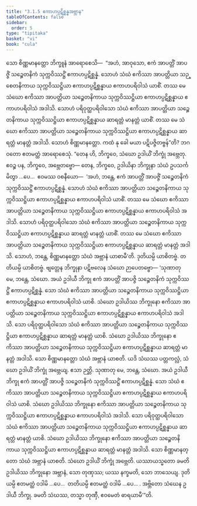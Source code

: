 ```yaml
---
title: "3.1.5 ဧကာဟပ္ပဋိစ္ဆန္နအဗ္ဘာန"
tableOfContents: false
sidebar:
  order: 5
type: "tipitaka"
basket: "vi"
book: "cula"
---
```



<DynamicBreadcrumb />

<Division number="106" book="cula" e="ch" v="4" p="110">

<Paragraph number="526" book="cula">
သော စိဏ္ဏမာနတ္တော ဘိက္ခူနံ အာရောစေသိ—  “အဟံ, အာဝုသော, ဧကံ အာပတ္တိံ အာပဇ္ဇိံ သဉ္စေတနိကံ သုက္ကဝိဿဋ္ဌိံ ဧကာဟပ္ပဋိစ္ဆန္နံ. သောဟံ သံဃံ ဧကိဿာ အာပတ္တိယာ သဉ္စေတနိကာယ သုက္ကဝိဿဋ္ဌိယာ ဧကာဟပ္ပဋိစ္ဆန္နာယ ဧကာဟပရိဝါသံ ယာစိံ. တဿ မေ သံဃော ဧကိဿာ အာပတ္တိယာ သဉ္စေတနိကာယ သုက္ကဝိဿဋ္ဌိယာ ဧကာဟပ္ပဋိစ္ဆန္နာယ ဧကာဟပရိဝါသံ အဒါသိ. သောဟံ ပရိဝုတ္ထပရိဝါသော သံဃံ ဧကိဿာ အာပတ္တိယာ သဉ္စေတနိကာယ သုက္ကဝိဿဋ္ဌိယာ ဧကာဟပ္ပဋိစ္ဆန္နာယ ဆာရတ္တံ မာနတ္တံ ယာစိံ. တဿ မေ သံဃော ဧကိဿာ အာပတ္တိယာ သဉ္စေတနိကာယ သုက္ကဝိဿဋ္ဌိယာ ဧကာဟပ္ပဋိစ္ဆန္နာယ ဆာရတ္တံ မာနတ္တံ အဒါသိ. သောဟံ စိဏ္ဏမာနတ္တော. ကထံ နု ခေါ မယာ ပဋိပဇ္ဇိတဗ္ဗန်”တိ? ဘဂဝတော ဧတမတ္ထံ အာရောစေသုံ. “တေန ဟိ, ဘိက္ခဝေ, သံဃော ဥဒါယိံ ဘိက္ခုံ အဗ္ဘေတု. ဧဝဉ္စ ပန, ဘိက္ခဝေ, အဗ္ဘေတဗ္ဗော—
</Paragraph>

<Paragraph number="527" book="cula">
တေန, ဘိက္ခဝေ, ဥဒါယိနာ ဘိက္ခုနာ သံဃံ ဥပသင်္ကမိတွာ …ပေ…  ဧဝမဿ ဝစနီယော—  ‘အဟံ, ဘန္တေ, ဧကံ အာပတ္တိံ အာပဇ္ဇိံ သဉ္စေတနိကံ သုက္ကဝိဿဋ္ဌိံ ဧကာဟပ္ပဋိစ္ဆန္နံ. သောဟံ သံဃံ ဧကိဿာ အာပတ္တိယာ သဉ္စေတနိကာယ သုက္ကဝိဿဋ္ဌိယာ ဧကာဟပ္ပဋိစ္ဆန္နာယ ဧကာဟပရိဝါသံ ယာစိံ. တဿ မေ သံဃော ဧကိဿာ အာပတ္တိယာ သဉ္စေတနိကာယ သုက္ကဝိဿဋ္ဌိယာ ဧကာဟပ္ပဋိစ္ဆန္နာယ ဧကာဟပရိဝါသံ အဒါသိ. သောဟံ ပရိဝုတ္ထပရိဝါသော သံဃံ ဧကိဿာ အာပတ္တိယာ သဉ္စေတနိကာယ သုက္ကဝိဿဋ္ဌိယာ ဧကာဟပ္ပဋိစ္ဆန္နာယ ဆာရတ္တံ မာနတ္တံ ယာစိံ. တဿ မေ သံဃော ဧကိဿာ အာပတ္တိယာ သဉ္စေတနိကာယ သုက္ကဝိဿဋ္ဌိယာ ဧကာဟပ္ပဋိစ္ဆန္နာယ ဆာရတ္တံ မာနတ္တံ အဒါသိ. သောဟံ, ဘန္တေ, စိဏ္ဏမာနတ္တော သံဃံ အဗ္ဘာနံ ယာစာမီ’တိ. ဒုတိယမ္ပိ ယာစိတဗ္ဗံ. တတိယမ္ပိ ယာစိတဗ္ဗံ. ဗျတ္တေန ဘိက္ခုနာ ပဋိဗလေန သံဃော ဉာပေတဗ္ဗော—
</Paragraph>

</Division>
<Division number="107" book="cula" e="ch" v="4" p="111">

<Paragraph number="528" book="cula">
‘သုဏာတု မေ, ဘန္တေ, သံဃော. အယံ ဥဒါယီ ဘိက္ခု ဧကံ အာပတ္တိံ အာပဇ္ဇိ သဉ္စေတနိကံ သုက္ကဝိဿဋ္ဌိံ ဧကာဟပ္ပဋိစ္ဆန္နံ. သော သံဃံ ဧကိဿာ အာပတ္တိယာ သဉ္စေတနိကာယ သုက္ကဝိဿဋ္ဌိယာ ဧကာဟပ္ပဋိစ္ဆန္နာယ ဧကာဟပရိဝါသံ ယာစိ. သံဃော ဥဒါယိဿ ဘိက္ခုနော ဧကိဿာ အာပတ္တိယာ သဉ္စေတနိကာယ သုက္ကဝိဿဋ္ဌိယာ ဧကာဟပ္ပဋိစ္ဆန္နာယ ဧကာဟပရိဝါသံ အဒါသိ. သော ပရိဝုတ္ထပရိဝါသော သံဃံ ဧကိဿာ အာပတ္တိယာ သဉ္စေတနိကာယ သုက္ကဝိဿဋ္ဌိယာ ဧကာဟပ္ပဋိစ္ဆန္နာယ ဆာရတ္တံ မာနတ္တံ ယာစိ. သံဃော ဥဒါယိဿ ဘိက္ခုနော ဧကိဿာ အာပတ္တိယာ သဉ္စေတနိကာယ သုက္ကဝိဿဋ္ဌိယာ ဧကာဟပ္ပဋိစ္ဆန္နာယ ဆာရတ္တံ မာနတ္တံ အဒါသိ. သော စိဏ္ဏမာနတ္တော သံဃံ အဗ္ဘာနံ ယာစတိ. ယဒိ သံဃဿ ပတ္တကလ္လံ, သံဃော ဥဒါယိံ ဘိက္ခုံ အဗ္ဘေယျ. ဧသာ ဉတ္တိ.
</Paragraph>

<Paragraph number="529" book="cula">
သုဏာတု မေ, ဘန္တေ, သံဃော. အယံ ဥဒါယီ ဘိက္ခု ဧကံ အာပတ္တိံ အာပဇ္ဇိ သဉ္စေတနိကံ သုက္ကဝိဿဋ္ဌိံ ဧကာဟပ္ပဋိစ္ဆန္နံ. သော သံဃံ ဧကိဿာ အာပတ္တိယာ သဉ္စေတနိကာယ သုက္ကဝိဿဋ္ဌိယာ ဧကာဟပ္ပဋိစ္ဆန္နာယ ဧကာဟပရိဝါသံ ယာစိ. သံဃော ဥဒါယိဿ ဘိက္ခုနော ဧကိဿာ အာပတ္တိယာ သဉ္စေတနိကာယ သုက္ကဝိဿဋ္ဌိယာ ဧကာဟပ္ပဋိစ္ဆန္နာယ ဧကာဟပရိဝါသံ အဒါသိ. သော ပရိဝုတ္ထပရိဝါသော သံဃံ ဧကိဿာ အာပတ္တိယာ သဉ္စေတနိကာယ သုက္ကဝိဿဋ္ဌိယာ ဧကာဟပ္ပဋိစ္ဆန္နာယ ဆာရတ္တံ မာနတ္တံ ယာစိ. သံဃော ဥဒါယိဿ ဘိက္ခုနော ဧကိဿာ အာပတ္တိယာ သဉ္စေတနိကာယ သုက္ကဝိဿဋ္ဌိယာ ဧကာဟပ္ပဋိစ္ဆန္နာယ ဆာရတ္တံ မာနတ္တံ အဒါသိ. သော စိဏ္ဏမာနတ္တော သံဃံ အဗ္ဘာနံ ယာစတိ. သံဃော ဥဒါယိံ ဘိက္ခုံ အဗ္ဘေတိ. ယဿာယသ္မတော ခမတိ ဥဒါယိဿ ဘိက္ခုနော အဗ္ဘာနံ, သော တုဏှဿ; ယဿ နက္ခမတိ, သော ဘာသေယျ.
</Paragraph>

<Paragraph number="530" book="cula">
ဒုတိယမ္ပိ ဧတမတ္ထံ ဝဒါမိ …ပေ…  တတိယမ္ပိ ဧတမတ္ထံ ဝဒါမိ …ပေ… .
</Paragraph>

<Paragraph number="531" book="cula">
အဗ္ဘိတော သံဃေန ဥဒါယီ ဘိက္ခု. ခမတိ သံဃဿ, တသ္မာ တုဏှီ, ဧဝမေတံ ဓာရယာမီ’”တိ.
</Paragraph>
</Division>
